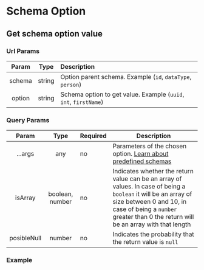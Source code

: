# Schema Option

## Get schema option value

<ApiRoute method="GET" url="api/:schema/:option" />

### Url Params

| Param  |  Type  | Description                                                      |
| :----: | :----: | :--------------------------------------------------------------- |
| schema | string | Option parent schema. Example (`id`, `dataType`, `person`)       |
| option | string | Schema option to get value. Example (`uuid`, `int`, `firstName`) |

### Query Params

|    Param    |      Type       | Required | Description                                                                                                                                                                                                                      |
| :---------: | :-------------: | :------- | -------------------------------------------------------------------------------------------------------------------------------------------------------------------------------------------------------------------------------- |
|   ...args   |       any       | no       | Parameters of the chosen option. [Learn about predefined schemas](../category/schemas)                                                                                                                                           |
|   isArray   | boolean, number | no       | Indicates whether the return value can be an array of values. In case of being a `boolean` it will be an array of size between 0 and 10, in case of being a `number` greater than 0 the return will be an array with that length |
| posibleNull |     number      | no       | Indicates the probability that the return value is `null`                                                                                                                                                                        |

### Example

<ApiRouteExample
   url="api/id/uuid"
   method="GET"
   code="'b2ab3884-366c-4d6e-81f2-8ba35ff38e00'"
/>

<ApiRouteExample url="api/dataType/int?min=5&max=10" method="GET" code={5} />
